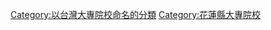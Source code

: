 {{Commonscat|National Dong Hwa University}}{{Catmore}}

[[Category:以台灣大專院校命名的分類|Category:以台灣大專院校命名的分類]]
[[Category:花蓮縣大專院校|Category:花蓮縣大專院校]]